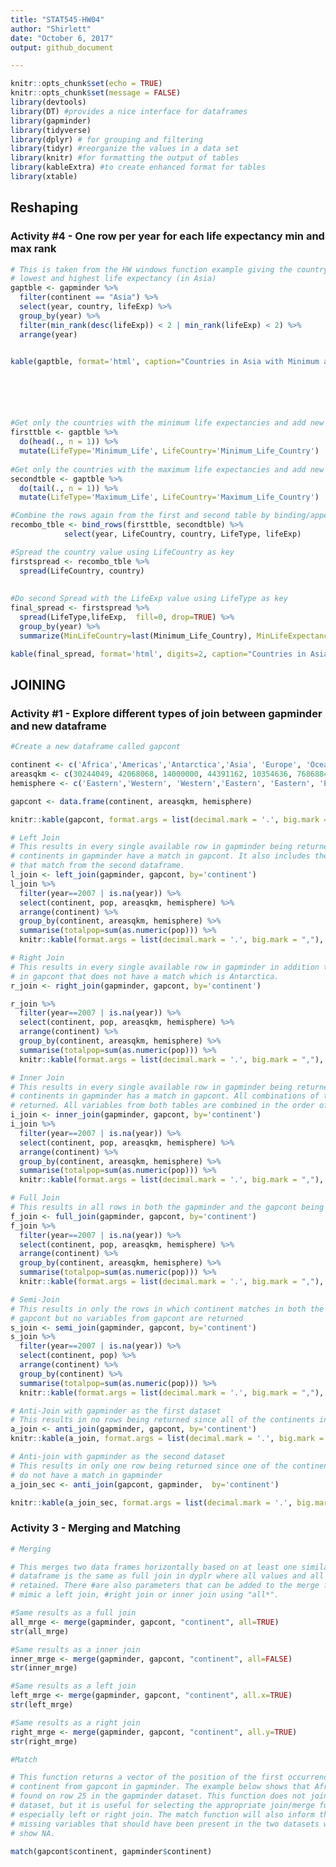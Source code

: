 ```yaml
---
title: "STAT545-HW04"
author: "Shirlett"
date: "October 6, 2017"
output: github_document

---
```


```r
knitr::opts_chunk$set(echo = TRUE)
knitr::opts_chunk$set(message = FALSE)
library(devtools)
library(DT) #provides a nice interface for dataframes
library(gapminder)
library(tidyverse)
library(dplyr) # for grouping and filtering
library(tidyr) #reorganize the values in a data set
library(knitr) #for formatting the output of tables
library(kableExtra) #to create enhanced format for tables
library(xtable)

```

## Reshaping
### Activity #4 - One row per year for each life expectancy min and max rank
```r

# This is taken from the HW windows function example giving the country with both the
# lowest and highest life expectancy (in Asia)
gaptble <- gapminder %>%
  filter(continent == "Asia") %>%
  select(year, country, lifeExp) %>%
  group_by(year) %>%
  filter(min_rank(desc(lifeExp)) < 2 | min_rank(lifeExp) < 2) %>% 
  arrange(year)


kable(gaptble, format='html', caption="Countries in Asia with Minimum and Maximum Life Expectancy by Year - Long Format", format.args = list(decimal.mark = '.'), digits=2, escape=TRUE)







```
```r
#Get only the countries with the minimum life expectancies and add new columns
firsttble <- gaptble %>%
  do(head(., n = 1)) %>%
  mutate(LifeType='Minimum_Life', LifeCountry='Minimum_Life_Country') 
  
#Get only the countries with the maximum life expectancies and add new columns
secondtble <- gaptble %>%
  do(tail(., n = 1)) %>%
  mutate(LifeType='Maximum_Life', LifeCountry='Maximum_Life_Country')

#Combine the rows again from the first and second table by binding/appending
recombo_tble <- bind_rows(firsttble, secondtble) %>%
            select(year, LifeCountry, country, LifeType, lifeExp)

#Spread the country value using LifeCountry as key
firstspread <- recombo_tble %>%
  spread(LifeCountry, country) 
  
 
#Do second Spread with the LifeExp value using LifeType as key 
final_spread <- firstspread %>%
  spread(LifeType,lifeExp,  fill=0, drop=TRUE) %>%
  group_by(year) %>%
  summarize(MinLifeCountry=last(Minimum_Life_Country), MinLifeExpectancy=last(Minimum_Life), MaxLifeCountry=first(Maximum_Life_Country),  MaxLifeExpectancy=first(Maximum_Life))  
```


```r
kable(final_spread, format='html', digits=2, caption="Countries in Asia with Minimum and Maximum Life Expectancy \nby Year - Wide Format")
```




## JOINING
### Activity #1 - Explore different types of join between gapminder and new dataframe
```r
#Create a new dataframe called gapcont

continent <- c('Africa','Americas','Antarctica','Asia', 'Europe', 'Oceania')
areasqkm <- c(30244049, 42068068, 14000000, 44391162, 10354636, 7686884)
hemisphere <- c('Eastern','Western', 'Western','Eastern', 'Eastern', 'Eastern')

gapcont <- data.frame(continent, areasqkm, hemisphere)

knitr::kable(gapcont, format.args = list(decimal.mark = '.', big.mark = ","),  digits=2, caption="GapCont Table showing Area and Hemisphere for all Continents")

# Left Join
# This results in every single available row in gapminder being returned since all 
# continents in gapminder have a match in gapcont. It also includes the variables
# that match from the second dataframe.
l_join <- left_join(gapminder, gapcont, by='continent')
l_join %>%
  filter(year==2007 | is.na(year)) %>%
  select(continent, pop, areasqkm, hemisphere) %>%
  arrange(continent) %>%
  group_by(continent, areasqkm, hemisphere) %>%
  summarise(totalpop=sum(as.numeric(pop))) %>%
  knitr::kable(format.args = list(decimal.mark = '.', big.mark = ","),  digits=2, caption="Left Join Result Summary")

# Right Join
# This results in every single available row in gapminder in addition to the one row 
# in gapcont that does not have a match which is Antarctica.
r_join <- right_join(gapminder, gapcont, by='continent') 

r_join %>%
  filter(year==2007 | is.na(year)) %>%
  select(continent, pop, areasqkm, hemisphere) %>%
  arrange(continent) %>%
  group_by(continent, areasqkm, hemisphere) %>%
  summarise(totalpop=sum(as.numeric(pop))) %>%
  knitr::kable(format.args = list(decimal.mark = '.', big.mark = ","),   digits=2, caption="Right Join Result Summary")

# Inner Join
# This results in every single available row in gapminder being returned since all 
# continents in gapminder has a match in gapcont. All combinations of the matches are 
# returned. All variables from both tables are combined in the order of the inner join # function.
i_join <- inner_join(gapminder, gapcont, by='continent')
i_join %>%
  filter(year==2007 | is.na(year)) %>%
  select(continent, pop, areasqkm, hemisphere) %>%
  arrange(continent) %>%
  group_by(continent, areasqkm, hemisphere) %>%
  summarise(totalpop=sum(as.numeric(pop))) %>%
  knitr::kable(format.args = list(decimal.mark = '.', big.mark = ","),  digits=2, caption="Inner Join Result Summary")

# Full Join
# This results in all rows in both the gapminder and the gapcont being returned even if # some columns are null
f_join <- full_join(gapminder, gapcont, by='continent')
f_join %>%
  filter(year==2007 | is.na(year)) %>%
  select(continent, pop, areasqkm, hemisphere) %>%
  arrange(continent) %>%
  group_by(continent, areasqkm, hemisphere) %>%
  summarise(totalpop=sum(as.numeric(pop))) %>%
  knitr::kable(format.args = list(decimal.mark = '.', big.mark = ","),   digits=2, caption= "Full Join Result Summary")

# Semi-Join
# This results in only the rows in which continent matches in both the gapminder and 
# gapcont but no variables from gapcont are returned
s_join <- semi_join(gapminder, gapcont, by='continent')
s_join %>%
  filter(year==2007 | is.na(year)) %>%
  select(continent, pop) %>%
  arrange(continent) %>%
  group_by(continent) %>%
  summarise(totalpop=sum(as.numeric(pop))) %>%
  knitr::kable(format.args = list(decimal.mark = '.', big.mark = ","),  digits=2, caption= "Semi Join Result Summary")

# Anti-Join with gapminder as the first dataset
# This results in no rows being returned since all of the continents in gapminder have # a match in gapcont
a_join <- anti_join(gapminder, gapcont, by='continent')
knitr::kable(a_join, format.args = list(decimal.mark = '.', big.mark = ","),  digits=2, caption="Anti Join Result Summary - Gapminder as First Dataframe")

# Anti-join with gapminder as the second dataset
# This results in only one row being returned since one of the continents in gapcont  
# do not have a match in gapminder
a_join_sec <- anti_join(gapcont, gapminder,  by='continent')

knitr::kable(a_join_sec, format.args = list(decimal.mark = '.', big.mark = ","),   digits=2, caption="Anti Join Result Summary - Gapminder as Second Dataframe")


```

### Activity 3 - Merging and Matching

```r
# Merging

# This merges two data frames horizontally based on at least one similar variable. The # result of doing a full merge of the gapminder dataset and the second gapcont 
# dataframe is the same as full join in dyplr where all values and all rows are 
# retained. There #are also parameters that can be added to the merge function to  
# mimic a left join, #right join or inner join using "all*".

#Same results as a full join
all_mrge <- merge(gapminder, gapcont, "continent", all=TRUE)
str(all_mrge)

#Same results as a inner join
inner_mrge <- merge(gapminder, gapcont, "continent", all=FALSE)
str(inner_mrge)

#Same results as a left join
left_mrge <- merge(gapminder, gapcont, "continent", all.x=TRUE)
str(left_mrge)

#Same results as a right join
right_mrge <- merge(gapminder, gapcont, "continent", all.y=TRUE)
str(right_mrge)


```

```r
#Match

# This function returns a vector of the position of the first occurrence of a 
# continent from gapcont in gapminder. The example below shows that Africa is first 
# found on row 25 in the gapminder dataset. This function does not join together a 
# dataset, but it is useful for selecting the appropriate join/merge function, 
# especially left or right join. The match function will also inform the user of any 
# missing variables that should have been present in the two datasets when results 
# show NA.

match(gapcont$continent, gapminder$continent)




```

